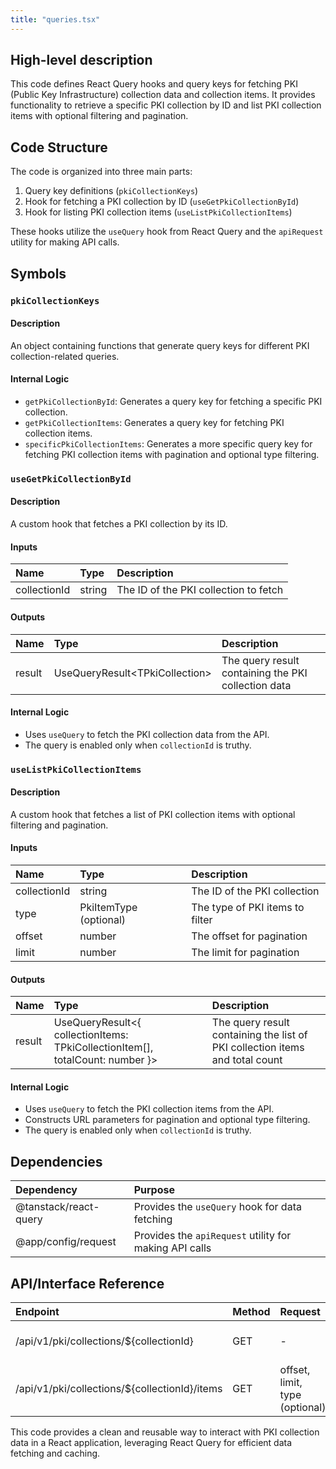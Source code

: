 ```yaml
---
title: "queries.tsx"
---
```


## High-level description
This code defines React Query hooks and query keys for fetching PKI (Public Key Infrastructure) collection data and collection items. It provides functionality to retrieve a specific PKI collection by ID and list PKI collection items with optional filtering and pagination.

## Code Structure
The code is organized into three main parts:
1. Query key definitions (`pkiCollectionKeys`)
2. Hook for fetching a PKI collection by ID (`useGetPkiCollectionById`)
3. Hook for listing PKI collection items (`useListPkiCollectionItems`)

These hooks utilize the `useQuery` hook from React Query and the `apiRequest` utility for making API calls.

## Symbols

### `pkiCollectionKeys`
#### Description
An object containing functions that generate query keys for different PKI collection-related queries.

#### Internal Logic
- `getPkiCollectionById`: Generates a query key for fetching a specific PKI collection.
- `getPkiCollectionItems`: Generates a query key for fetching PKI collection items.
- `specificPkiCollectionItems`: Generates a more specific query key for fetching PKI collection items with pagination and optional type filtering.

### `useGetPkiCollectionById`
#### Description
A custom hook that fetches a PKI collection by its ID.

#### Inputs
| Name | Type | Description |
|:-----|:-----|:------------|
| collectionId | string | The ID of the PKI collection to fetch |

#### Outputs
| Name | Type | Description |
|:-----|:-----|:------------|
| result | UseQueryResult&lt;TPkiCollection&gt; | The query result containing the PKI collection data |

#### Internal Logic
- Uses `useQuery` to fetch the PKI collection data from the API.
- The query is enabled only when `collectionId` is truthy.

### `useListPkiCollectionItems`
#### Description
A custom hook that fetches a list of PKI collection items with optional filtering and pagination.

#### Inputs
| Name | Type | Description |
|:-----|:-----|:------------|
| collectionId | string | The ID of the PKI collection |
| type | PkiItemType (optional) | The type of PKI items to filter |
| offset | number | The offset for pagination |
| limit | number | The limit for pagination |

#### Outputs
| Name | Type | Description |
|:-----|:-----|:------------|
| result | UseQueryResult&lt;{ collectionItems: TPkiCollectionItem[], totalCount: number }&gt; | The query result containing the list of PKI collection items and total count |

#### Internal Logic
- Uses `useQuery` to fetch the PKI collection items from the API.
- Constructs URL parameters for pagination and optional type filtering.
- The query is enabled only when `collectionId` is truthy.

## Dependencies
| Dependency | Purpose |
|:-----------|:--------|
| @tanstack/react-query | Provides the `useQuery` hook for data fetching |
| @app/config/request | Provides the `apiRequest` utility for making API calls |

## API/Interface Reference
| Endpoint | Method | Request | Response | Description |
|:---------|:-------|:--------|:---------|:------------|
| /api/v1/pki/collections/${collectionId} | GET | - | TPkiCollection | Fetches a specific PKI collection |
| /api/v1/pki/collections/${collectionId}/items | GET | offset, limit, type (optional) | { collectionItems: TPkiCollectionItem[], totalCount: number } | Lists PKI collection items |

This code provides a clean and reusable way to interact with PKI collection data in a React application, leveraging React Query for efficient data fetching and caching.